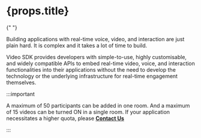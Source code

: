 <h1> {props.title} </h1>{" "}

Building applications with real-time voice, video, and interaction are just plain hard. It is complex and it takes a lot of time to build.

Video SDK provides developers with simple-to-use, highly customisable, and widely compatible APIs to embed real-time video, voice, and interaction functionalities into their applications without the need to develop the technology or the underlying infrastructure for real-time engagement themselves.

:::important

A maximum of 50 participants can be added in one room.
And a maximum of 15 videos can be turned ON in a single room.
If your application necessitates a higher quota, please [**Contact Us**](https://www.videosdk.live/contact)

:::
